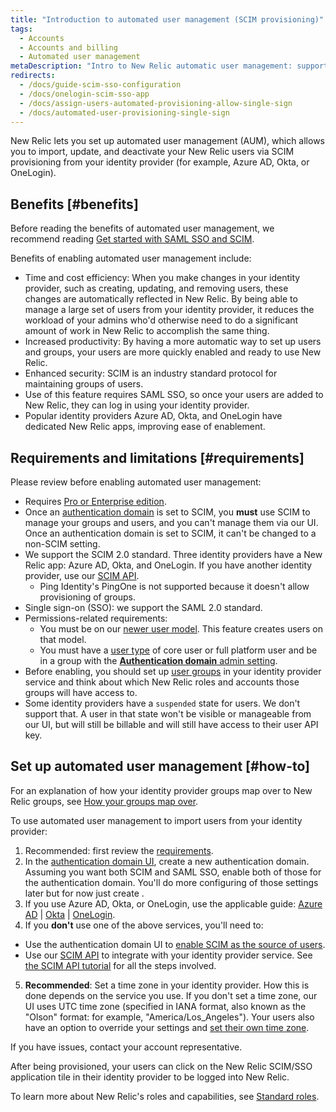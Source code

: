 ```yaml
---
title: "Introduction to automated user management (SCIM provisioning)"
tags:
  - Accounts
  - Accounts and billing
  - Automated user management
metaDescription: "Intro to New Relic automatic user management: support for SCIM provisioning for OneLogin, Okta, Azure AD, and more."
redirects:
  - /docs/guide-scim-sso-configuration
  - /docs/onelogin-scim-sso-app
  - /docs/assign-users-automated-provisioning-allow-single-sign
  - /docs/automated-user-provisioning-single-sign
---
```


New Relic lets you set up automated user management (AUM), which allows you to import, update, and deactivate your New Relic users via SCIM provisioning from your identity provider (for example, Azure AD, Okta, or OneLogin).

## Benefits [#benefits]

Before reading the benefits of automated user management, we recommend reading [Get started with SAML SSO and SCIM](/docs/accounts/accounts-billing/new-relic-one-user-management/introduction-saml-scim).

Benefits of enabling automated user management include:

* Time and cost efficiency: When you make changes in your identity provider, such as creating, updating, and removing users, these changes are automatically reflected in New Relic. By being able to manage a large set of users from your identity provider, it reduces the workload of your admins who'd otherwise need to do a significant amount of work in New Relic to accomplish the same thing.
* Increased productivity: By having a more automatic way to set up users and groups, your users are more quickly enabled and ready to use New Relic.
* Enhanced security: SCIM is an industry standard protocol for maintaining groups of users.
* Use of this feature requires SAML SSO, so once your users are added to New Relic, they can log in using your identity provider.
* Popular identity providers Azure AD, Okta, and OneLogin have dedicated New Relic apps, improving ease of enablement.

## Requirements and limitations [#requirements]

Please review before enabling automated user management: 

* Requires [Pro or Enterprise edition](/docs/accounts/accounts-billing/new-relic-one-pricing-billing/new-relic-one-pricing-billing/#editions).
* Once an [authentication domain](/docs/accounts/accounts-billing/new-relic-one-user-management/authentication-domains-saml-sso-scim-more) is set to SCIM, you **must** use SCIM to manage your groups and users, and you can't manage them via our UI. Once an authentication domain is set to SCIM, it can't be changed to a non-SCIM setting. 
* We support the SCIM 2.0 standard. Three identity providers have a New Relic app: Azure AD, Okta, and OneLogin. If you have another identity provider, use our [SCIM API](/docs/accounts/accounts/automated-user-management/scim-support-automated-user-management).
  * Ping Identity's PingOne is not supported because it doesn't allow provisioning of groups.
* Single sign-on (SSO): we support the SAML 2.0 standard.
* Permissions-related requirements:
  * You must be on our [newer user model](/docs/accounts/original-accounts-billing/original-users-roles/overview-user-models). This feature creates users on that model.
  * You must have a [user type](/docs/accounts/accounts-billing/new-relic-one-user-management/user-type) of core user or full platform user and be in a group with the [**Authentication domain** admin setting](/docs/accounts/accounts-billing/new-relic-one-user-management/user-management-concepts#admin-settings).
* Before enabling, you should set up [user groups](/docs/accounts/accounts/automated-user-management/roles-permissions-automated-user-management) in your identity provider service and think about which New Relic roles and accounts those groups will have access to.
* Some identity providers have a `suspended` state for users. We don't support that. A user in that state won't be visible or manageable from our UI, but will still be billable and will still have access to their user API key.

## Set up automated user management [#how-to]

For an explanation of how your identity provider groups map over to New Relic groups, see [How your groups map over](/docs/accounts/accounts/automated-user-management/roles-permissions-automated-user-management).

To use automated user management to import users from your identity provider:

1. Recommended: first review the [requirements](#requirements).
2. In the [authentication domain UI](/docs/accounts/accounts-billing/new-relic-one-user-management/authentication-domains-saml-sso-scim-more/#ui), create a new authentication domain. Assuming you want both SCIM and SAML SSO, enable both of those for the authentication domain. You'll do more configuring of those settings later but for now just create . 
3. If you use Azure AD, Okta, or OneLogin, use the applicable guide: [Azure AD](/docs/azure-scimsso-application-configuration) \| [Okta](/docs/okta-scimsso-application-configuration) \| [OneLogin](/docs/onelogin-scimsso-application-configuration).
4. If you **don't** use one of the above services, you'll need to:

* Use the authentication domain UI to [enable SCIM as the source of users](/docs/accounts/accounts-billing/new-relic-one-user-management/authentication-domains-saml-sso-scim-more/#source-users).
* Use our [SCIM API](/docs/accounts/accounts/automated-user-management/scim-support-automated-user-management) to integrate with your identity provider service. See [the SCIM API tutorial](/docs/accounts/accounts/automated-user-management/tutorial-manage-users-groups-scim) for all the steps involved.

5. **Recommended**: Set a time zone in your identity provider. How this is done depends on the service you use. If you don't set a time zone, our UI uses UTC time zone (specified in IANA format, also known as the "Olson" format: for example, "America/Los_Angeles"). Your users also have an option to override your settings and [set their own time zone](/docs/accounts/accounts-billing/general-account-settings/default-time-zone-setting).

If you have issues, contact your account representative.

After being provisioned, your users can click on the New Relic SCIM/SSO application tile in their identity provider to be logged into New Relic.

To learn more about New Relic's roles and capabilities, see [Standard roles](/docs/accounts/accounts-billing/new-relic-one-user-management/user-management-concepts#standard-roles).
